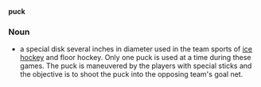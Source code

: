 '''puck'''

===Noun===

* a special disk several inches in diameter used in the team sports of [[ice hockey]] and floor hockey.  Only one puck is used at a time during these games.  The puck is maneuvered by the players with special sticks and the objective is to shoot the puck into the opposing team's goal net.